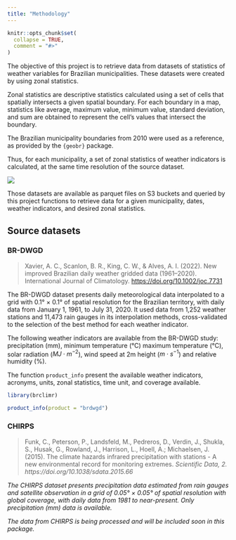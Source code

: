 ```yaml
---
title: "Methodology"
---
```


```r
knitr::opts_chunk$set(
  collapse = TRUE,
  comment = "#>"
)
```

The objective of this project is to retrieve data from datasets of statistics of weather variables for Brazilian municipalities. These datasets were created by using zonal statistics.

Zonal statistics are descriptive statistics calculated using a set of cells that spatially intersects a given spatial boundary. For each boundary in a map, statistics like average, maximum value, minimum value, standard deviation, and sum are obtained to represent the cell's values that intersect the boundary.

The Brazilian municipality boundaries from 2010 were used as a reference, as provided by the `{geobr}` package.

Thus, for each municipality, a set of zonal statistics of weather indicators is calculated, at the same time resolution of the source dataset.

![](images/zonal_statistics.png)

Those datasets are available as parquet files on S3 buckets and queried by this project functions to retrieve data for a given municipality, dates, weather indicators, and desired zonal statistics.

## Source datasets

### BR-DWGD

> Xavier, A. C., Scanlon, B. R., King, C. W., & Alves, A. I. (2022). New improved Brazilian daily weather gridded data (1961--2020). International Journal of Climatology. <https://doi.org/10.1002/joc.7731>

The BR-DWGD dataset presents daily meteorological data interpolated to a grid with 0.1° $\times$ 0.1° of spatial resolution for the Brazilian territory, with daily data from January 1, 1961, to July 31, 2020. It used data from 1,252 weather stations and 11,473 rain gauges in its interpolation methods, cross-validated to the selection of the best method for each weather indicator.

The following weather indicators are available from the BR-DWGD study: precipitation (mm), minimum temperature (°C) maximum temperature (°C), solar radiation ($MJ\cdot m^{-2}$), wind speed at 2m height ($m\cdot s^{-1}$) and relative humidity (%).

The function `product_info` present the available weather indicators, acronyms, units, zonal statistics, time unit, and coverage available.

```r
library(brclimr)

product_info(product = "brdwgd")
```

### CHIRPS

> Funk, C., Peterson, P., Landsfeld, M., Pedreros, D., Verdin, J., Shukla, S., Husak, G., Rowland, J., Harrison, L., Hoell, A.; Michaelsen, J. (2015). The climate hazards infrared precipitation with stations - A new environmental record for monitoring extremes. <i>Scientific Data, 2. https://doi.org/10.1038/sdata.2015.66

The CHIRPS dataset presents precipitation data estimated from rain gauges and satellite observation in a grid of 0.05° $\times$ 0.05° of spatial resolution with global coverage, with daily data from 1981 to near-present. Only precipitation (mm) data is available.

The data from CHIRPS is being processed and will be included soon in this package.

